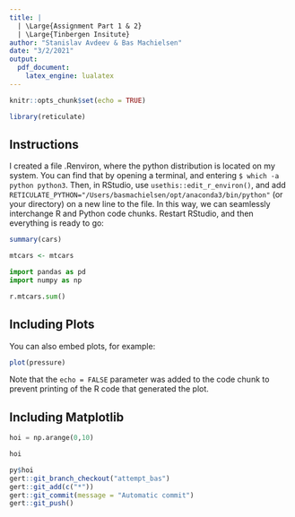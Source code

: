 ```yaml
---
title: | 
  | \Large{Assignment Part 1 & 2}
  | \Large{Tinbergen Insitute}
author: "Stanislav Avdeev & Bas Machielsen"
date: "3/2/2021"
output: 
  pdf_document: 
    latex_engine: lualatex
---
```


```r
knitr::opts_chunk$set(echo = TRUE)

library(reticulate)
```

## Instructions

I created a file .Renviron, where the python distribution is located on my system. You can find that by opening a terminal, and entering `$ which -a python python3`. Then, in RStudio, use `usethis::edit_r_environ()`, and add `RETICULATE_PYTHON="/Users/basmachielsen/opt/anaconda3/bin/python"` (or your directory) on a new line to the file. In this way, we can seamlessly interchange R and Python code chunks. Restart RStudio, and then everything is ready to go:

```r
summary(cars)

mtcars <- mtcars
```


```python
import pandas as pd
import numpy as np

r.mtcars.sum()
```


## Including Plots

You can also embed plots, for example:

```r
plot(pressure)
```

Note that the `echo = FALSE` parameter was added to the code chunk to prevent printing of the R code that generated the plot.

## Including Matplotlib

```python
hoi = np.arange(0,10)

hoi
```


```r
py$hoi
gert::git_branch_checkout("attempt_bas")
gert::git_add(c("*"))
gert::git_commit(message = "Automatic commit")
gert::git_push()
```
